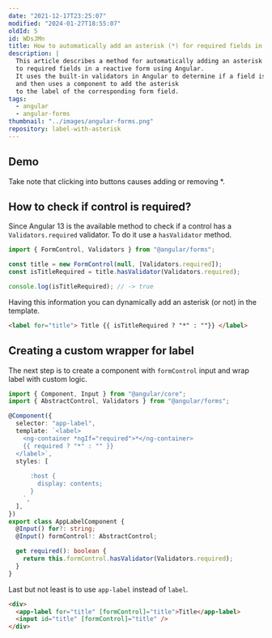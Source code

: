 ```yaml
---
date: "2021-12-17T23:25:07"
modified: "2024-01-27T18:55:07"
oldId: 5
id: WDsJMn
title: How to automatically add an asterisk (*) for required fields in the reactive form using Angular
description: |
  This article describes a method for automatically adding an asterisk (*)
  to required fields in a reactive form using Angular.
  It uses the built-in validators in Angular to determine if a field is required
  and then uses a component to add the asterisk
  to the label of the corresponding form field.
tags:
  - angular
  - angular-forms
thumbnail: "../images/angular-forms.png"
repository: label-with-asterisk
---
```



## Demo

<Demo height={330} repository="label-with-asterisk" />

<Note type="HELPFUL">

Take note that clicking into buttons causes adding or removing \*.

</Note>

## How to check if control is required?

Since Angular 13 is the available method to check if a control has a `Validators.required` validator.
To do it use a `hasValidator` method.

```ts
import { FormControl, Validators } from "@angular/forms";

const title = new FormControl(null, [Validators.required]);
const isTitleRequired = title.hasValidator(Validators.required);

console.log(isTitleRequired); // -> true
```

Having this information you can dynamically add an asterisk (or not) in the template.

```html
<label for="title"> Title {{ isTitleRequired ? "*" : ""}} </label>
```

## Creating a custom wrapper for label

The next step is to create a component with `formControl` input and wrap label with custom logic.

```ts
import { Component, Input } from "@angular/core";
import { AbstractControl, Validators } from "@angular/forms";

@Component({
  selector: "app-label",
  template: `<label>
    <ng-container *ngIf="required">*</ng-container>
    {{ required ? "*" : "" }}
  </label>`,
  styles: [
    `
      :host {
        display: contents;
      }
    `,
  ],
})
export class AppLabelComponent {
  @Input() for?: string;
  @Input() formControl!: AbstractControl;

  get required(): boolean {
    return this.formControl.hasValidator(Validators.required);
  }
}
```

Last but not least is to use `app-label` instead of `label`.

```html
<div>
  <app-label for="title" [formControl]="title">Title</app-label>
  <input id="title" [formControl]="title" />
</div>
```
